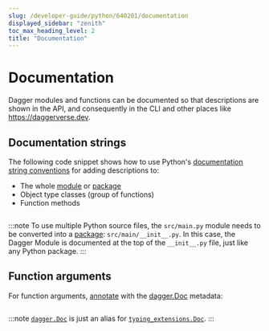 ```yaml
---
slug: /developer-guide/python/640201/documentation
displayed_sidebar: "zenith"
toc_max_heading_level: 2
title: "Documentation"
---
```



# Documentation

<PartialExperimentalDocs />

Dagger modules and functions can be documented so that descriptions are shown
in the API, and consequently in the CLI and other places like https://daggerverse.dev.


## Documentation strings

The following code snippet shows how to use Python's
[documentation string conventions][docstrings] for adding descriptions to:
- The whole [module][pymod] or [package][pypkg]
- Object type classes (group of functions)
- Function methods

<!-- loud_hello has a multi-line docstring on purpose -->
```python file=./snippets/documentation/docstrings/main.py
```

:::note
To use multiple Python source files, the `src/main.py` module needs to be converted
into a [package][pypkg]: `src/main/__init__.py`. In this case, the Dagger Module
is documented at the top of the `__init__.py` file, just like any Python package.
:::

## Function arguments

For function arguments, [annotate][typing-doc] with the [dagger.Doc][dag-doc] metadata:

```python file=./snippets/documentation/arguments/main.py
```

:::note
[`dagger.Doc`][dag-doc] is just an alias for [`typing_extensions.Doc`][ext-doc].
:::


[docstrings]: https://peps.python.org/pep-0008/#documentation-strings
[pymod]: https://docs.python.org/3/tutorial/modules.html
[pypkg]: https://docs.python.org/3/tutorial/modules.html#packages
[dag-doc]: https://dagger-io.readthedocs.io/en/sdk-python-v0.10.0/module.html#dagger.Doc
[ext-doc]: https://typing-extensions.readthedocs.io/en/latest/#Doc
[typing-doc]: https://peps.python.org/pep-0727/#specification
